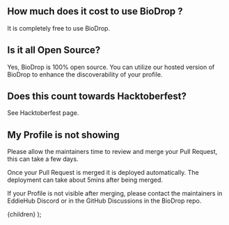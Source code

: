 
## How much does it cost to use BioDrop ?

It is completely free to use BioDrop.

## Is it all Open Source?

Yes, BioDrop is 100% open source. You can utilize our hosted version of BioDrop to enhance the discoverability of your profile.

## Does this count towards Hacktoberfest?

See <Link href="/docs/contributing/hacktoberfest">Hacktoberfest</Link> page.

## My Profile is not showing

Please allow the maintainers time to review and merge your Pull Request, this can take a few days.

Once your Pull Request is merged it is deployed automatically. The deployment can take about 5mins after being merged.

If your Profile is not visible after merging, please contact the maintainers in <Link href="http://discord.eddiehub.org">EddieHub Discord</Link> or in the <Link href="http://github.com/EddieHubCommunity/BioDrop/discussions">GitHub Discussions in the BioDrop</Link> repo.

  <DocsLayout title="BioDrop FAQ documentation" section="Extra" name="FAQ">
    {children}
  </DocsLayout>
);
